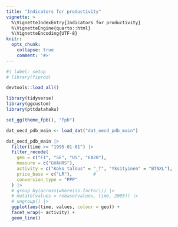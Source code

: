```yaml
---
title: "Indicators for productivity"
vignette: >
  %\VignetteIndexEntry{Indicators for productivity}
  %\VignetteEngine{quarto::html}
  %\VignetteEncoding{UTF-8}
knitr:
  opts_chunk:
    collapse: true
    comment: '#>'
---
```


```r
#| label: setup
# library(fiprod)

devtools::load_all()

library(tidyverse)
library(ggcustom)
library(pttdatahaku)

set_gg(theme_fpb(), "fpb")

dat_oecd_pdb_main <- load_dat("dat_oecd_pdb_main")

```


```r

dat_oecd_pdb_main |> 
  filter(time >= "1995-01-01") |> 
  filter_recode(
    geo = c("FI", "SE", "US", "EA20"),
    measure = c("GVAHRS"),
    activity = c("Koko talous" = "_T", "Yksityinen" = "BTNXL"),
    price_base = c("LR"),        # 
    conversion_type = "PPP"
  ) |> 
  # group_by(across(where(is.factor))) |> 
  # mutate(values = rebase(values, time, 2005)) |> 
  # ungroup() |> 
  ggplot(aes(time, values, colour = geo)) +
  facet_wrap(~ activity) +
  geom_line()

```


